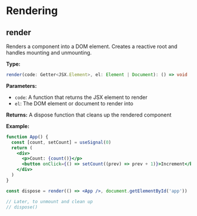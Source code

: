 # Rendering

## render

Renders a component into a DOM element. Creates a reactive root and handles mounting and unmounting.

**Type:**

```ts
render(code: Getter<JSX.Element>, el: Element | Document): () => void
```

**Parameters:**

- `code`: A function that returns the JSX element to render
- `el`: The DOM element or document to render into

**Returns:** A dispose function that cleans up the rendered component

**Example:**

```jsx
function App() {
  const [count, setCount] = useSignal(0)
  return (
    <div>
      <p>Count: {count()}</p>
      <button onClick={() => setCount((prev) => prev + 1)}>Increment</button>
    </div>
  )
}

const dispose = render(() => <App />, document.getElementById('app'))

// Later, to unmount and clean up
// dispose()
```
